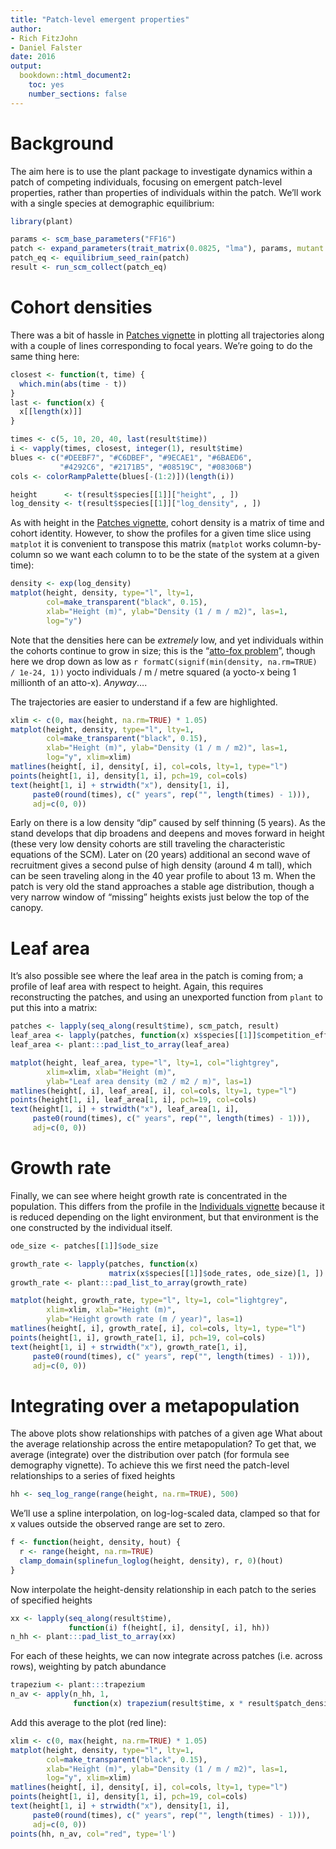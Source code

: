 ```yaml
---
title: "Patch-level emergent properties"
author: 
- Rich FitzJohn
- Daniel Falster
date: 2016
output:
  bookdown::html_document2:
    toc: yes
    number_sections: false
---
```


# Background

The aim here is to use the plant package to investigate dynamics
within a patch of competing individuals, focusing on emergent patch-level
properties, rather than properties of individuals within the patch.
We'll work with a single species at demographic equilibrium:


```r
library(plant)

params <- scm_base_parameters("FF16")
patch <- expand_parameters(trait_matrix(0.0825, "lma"), params, mutant = FALSE)
patch_eq <- equilibrium_seed_rain(patch)
result <- run_scm_collect(patch_eq)
```

# Cohort densities

There was a bit of hassle in [Patches vignette](https://traitecoevo.github.io/plant/articles/patch.html)
in plotting all trajectories along with a couple of lines corresponding to focal
years.  We're going to do the same thing here:

```r
closest <- function(t, time) {
  which.min(abs(time - t))
}
last <- function(x) {
  x[[length(x)]]
}

times <- c(5, 10, 20, 40, last(result$time))
i <- vapply(times, closest, integer(1), result$time)
blues <- c("#DEEBF7", "#C6DBEF", "#9ECAE1", "#6BAED6",
           "#4292C6", "#2171B5", "#08519C", "#08306B")
cols <- colorRampPalette(blues[-(1:2)])(length(i))

height      <- t(result$species[[1]]["height", , ])
log_density <- t(result$species[[1]]["log_density", , ])
```

As with height in the [Patches vignette](https://traitecoevo.github.io/plant/articles/patch.html),
cohort density is a matrix of time and cohort identity.  However, to show the 
profiles for a given time slice using `matplot` it is convenient to transpose 
this matrix (`matplot` works column-by-column so we want each column to
to be the state of the system at a given time):

```r
density <- exp(log_density)
matplot(height, density, type="l", lty=1,
        col=make_transparent("black", 0.15),
        xlab="Height (m)", ylab="Density (1 / m / m2)", las=1,
        log="y")
```

Note that the densities here can be *extremely* low, and yet
individuals within the cohorts continue to grow in size; this is the "[atto-fox problem](http://en.wikipedia.org/wiki/Lotka-Volterra_equation)",
though here we drop down as low as `r formatC(signif(min(density, na.rm=TRUE) / 1e-24, 1))`
yocto individuals / m / metre squared (a yocto-x being 1 millionth of an
atto-x).  *Anyway*....

The trajectories are easier to understand if a few are
highlighted.

```r
xlim <- c(0, max(height, na.rm=TRUE) * 1.05)
matplot(height, density, type="l", lty=1,
        col=make_transparent("black", 0.15),
        xlab="Height (m)", ylab="Density (1 / m / m2)", las=1,
        log="y", xlim=xlim)
matlines(height[, i], density[, i], col=cols, lty=1, type="l")
points(height[1, i], density[1, i], pch=19, col=cols)
text(height[1, i] + strwidth("x"), density[1, i],
     paste0(round(times), c(" years", rep("", length(times) - 1))),
     adj=c(0, 0))
```

Early on there is a low density "dip" caused by self thinning (5
years).  As the stand develops that dip broadens and deepens and
moves forward in height (these very low density cohorts are still
traveling the characteristic equations of the SCM).  Later on (20
years) additional an second wave of recruitment gives a second
pulse of high density (around 4 m tall), which can be seen
traveling along in the 40 year profile to about 13 m.  When the
patch is very old the stand approaches a stable age distribution,
though a very narrow window of "missing" heights exists just below
the top of the canopy.

# Leaf area

It's also possible see where the leaf area in the patch is coming
from; a profile of leaf area with respect to height.  Again, this
requires reconstructing the patches, and using an unexported
function from `plant` to put this into a matrix:

```r
patches <- lapply(seq_along(result$time), scm_patch, result)
leaf_area <- lapply(patches, function(x) x$species[[1]]$competition_effects)
leaf_area <- plant:::pad_list_to_array(leaf_area)

matplot(height, leaf_area, type="l", lty=1, col="lightgrey",
        xlim=xlim, xlab="Height (m)",
        ylab="Leaf area density (m2 / m2 / m)", las=1)
matlines(height[, i], leaf_area[, i], col=cols, lty=1, type="l")
points(height[1, i], leaf_area[1, i], pch=19, col=cols)
text(height[1, i] + strwidth("x"), leaf_area[1, i],
     paste0(round(times), c(" years", rep("", length(times) - 1))),
     adj=c(0, 0))
```
# Growth rate

Finally, we can see where height growth rate is concentrated in the
population.  This differs from the profile in the [Individuals vignette](https://traitecoevo.github.io/plant/articles/individuals.html)
because it is reduced depending on the light environment, but that
environment is the one constructed by the individual itself.

```r
ode_size <- patches[[1]]$ode_size

growth_rate <- lapply(patches, function(x)
                      matrix(x$species[[1]]$ode_rates, ode_size)[1, ])
growth_rate <- plant:::pad_list_to_array(growth_rate)

matplot(height, growth_rate, type="l", lty=1, col="lightgrey",
        xlim=xlim, xlab="Height (m)",
        ylab="Height growth rate (m / year)", las=1)
matlines(height[, i], growth_rate[, i], col=cols, lty=1, type="l")
points(height[1, i], growth_rate[1, i], pch=19, col=cols)
text(height[1, i] + strwidth("x"), growth_rate[1, i],
     paste0(round(times), c(" years", rep("", length(times) - 1))),
     adj=c(0, 0))
```
# Integrating over a metapopulation

The above plots show relationships with patches of a given age
What about the average relationship across the entire metapopulation?
To get that, we  average (integrate) over the distribution over patch
(for formula see demography vignette). To achieve this we first need
the patch-level relationships to a series of fixed heights

```r
hh <- seq_log_range(range(height, na.rm=TRUE), 500)
```

We'll use a spline interpolation, on log-log-scaled data, clamped
so that for x values outside the observed range are set to zero.

```r
f <- function(height, density, hout) {
  r <- range(height, na.rm=TRUE)
  clamp_domain(splinefun_loglog(height, density), r, 0)(hout)
}
```

Now interpolate the height-density relationship in each patch to
the series of  specified heights

```r
xx <- lapply(seq_along(result$time),
             function(i) f(height[, i], density[, i], hh))
n_hh <- plant:::pad_list_to_array(xx)
```

For each of these heights, we can now integrate across patches
(i.e. across rows), weighting by patch abundance

```r
trapezium <- plant:::trapezium
n_av <- apply(n_hh, 1,
              function(x) trapezium(result$time, x * result$patch_density))
```

Add this average to the plot (red line):

```r
xlim <- c(0, max(height, na.rm=TRUE) * 1.05)
matplot(height, density, type="l", lty=1,
        col=make_transparent("black", 0.15),
        xlab="Height (m)", ylab="Density (1 / m / m2)", las=1,
        log="y", xlim=xlim)
matlines(height[, i], density[, i], col=cols, lty=1, type="l")
points(height[1, i], density[1, i], pch=19, col=cols)
text(height[1, i] + strwidth("x"), density[1, i],
     paste0(round(times), c(" years", rep("", length(times) - 1))),
     adj=c(0, 0))
points(hh, n_av, col="red", type='l')
```
